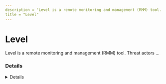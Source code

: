 ---
description = "Level is a remote monitoring and management (RMM) tool. Threat actors ..."
title = "Level"
---



# Level

Level is a remote monitoring and management (RMM) tool. Threat actors ...

### Details
<Details author={"Christian Henriksen, ITM8 | Improsec"}
         category={""}
         created={"2024-02-11"}
         website={"https://level.io/"}
         lastModified={"2025-11-03"}
         privileges={"User"}
         free={ "Free" }
         verification={ "True" }
/>

#### Installation Paths
<Card code={ ["C:\\Program Files\\Level\\*"] }/>

#### Supported OS
<Badges color="warning" badges={ ["Windows"] }/>

#### Capabilities
<Badges color="#FFA500" badges={ ["File Transfer", "File System Access", "Remote Control", "Automation & Scripting"] }/>



### Forensic Artifacts

#### Disk Artifacts
<EuiSpacer size="xl"/>
<DiskArtifacts data={ [{"File": "C:\\Program Files\\Level\\level.exe", "Description": "Level Binary", "OS": "Windows"}, {"File": "C:\\Program Files\\Level\\osqueryi.exe", "Description": "A tool used by level to collect machine state information.", "OS": "Windows"}, {"File": "C:\\Program Files\\Level\\level.log", "Description": "Client log file for Level.", "OS": "Windows"}] }/>

#### Event Log Artifacts
<EuiSpacer size="xl"/>
<EventLogTable data={ [{"EventID": 4698, "ProviderName": "Microsoft-Windows-Security-Auditing", "LogFile": "Security.evtx", "TaskName": "Level Watchdog", "Location": "\\Level", "Description": "To ensure the Level agent is always running, a scheduled task..."}, {"EventID": 4697, "ProviderName": "Microsoft-Windows-Security-Auditing", "LogFile": "Security.evtx", "ServiceName": "Level", "ServiceFileName": "C:\\Program Files\\Level\\level.exe --key <KEY> --action=run", "ServiceAccount": "LocalSystem", "ServiceStartType": 2, "Description": "The Level Agent Service ..."}, {"EventID": 4798, "ProviderName": "Microsoft-Windows-Security-Auditing", "LogFile": "Security.evtx", "CallerProcessName": "C:\\Program Files\\Level\\osqueri.exe", "Description": "Evidence of osqueryi doing automatic user/group enumeration."}] }/>


#### Network Artifacts
<EuiSpacer size="xl"/>
<NetworkArtifactsTable data={ [{"Description": "Known remote domains", "Domains": ["level.io", "builds.level.io", "agents.level.io", "online.level.io", "downloads.io"], "Ports": [443]}] }/>




### Detections
- Detects potential network activity of Level RMM tool
  - [Sigma Rule](https://github.com/magicsword-io/LOLRMM/blob/main/detections/sigma/level_network_sigma.yml)

### References
- [https://dfirtnt.wordpress.com/2023/09/05/rmm-level-io-forensic-artifacts-and-evidence/](https://dfirtnt.wordpress.com/2023/09/05/rmm-level-io-forensic-artifacts-and-evidence/)
- [https://docs.level.io/en/articles/9926456-level-watchdog-task](https://docs.level.io/en/articles/9926456-level-watchdog-task)

